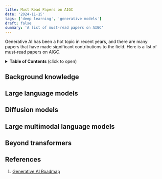 ```yaml
---
title: Must Read Papers on AIGC
date: '2024-11-15'
tags: ['deep learning', 'generative models']
draft: false
summary: 'A list of must-read papers on AIGC'
---
```


Generative AI has been a hot topic in recent years, and there are many papers that have made significant contributions to the field. Here is a list of must-read papers on AIGC.

<details>
<summary><b>Table of Contents</b> (click to open)</summary>

- [Background knowledge](#background-knowledge)
- [Large language models](#large-language-models)
- [Diffusion models](#diffusion-models)
- [Large multimodal language models](#large-multimodal-language-models)
- [Beyond transformers](#beyond-transformers)
- [References](#references)

</details>

## Background knowledge

## Large language models

## Diffusion models

## Large multimodal language models

## Beyond transformers

## References
1. [Generative AI Roadmap](https://github.com/pittisl/Generative-AI-Tutorial)